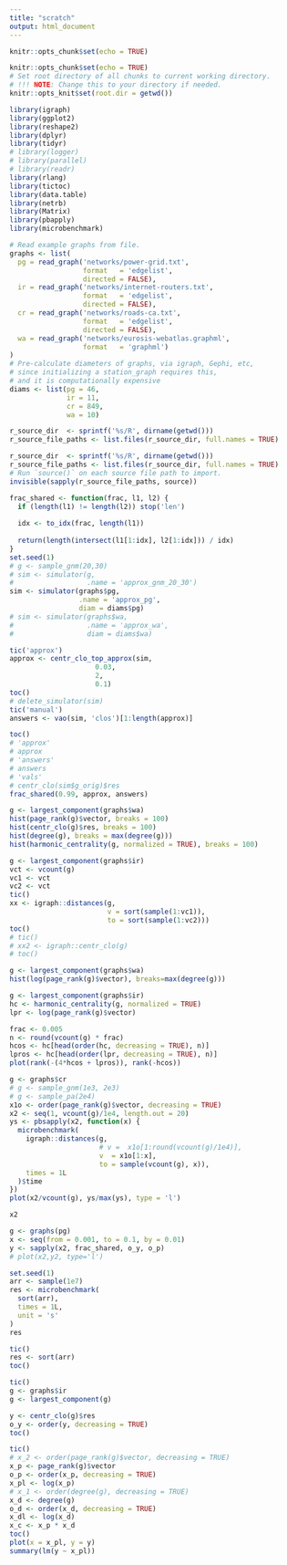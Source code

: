 ```yaml
---
title: "scratch"
output: html_document
---
```


```r
knitr::opts_chunk$set(echo = TRUE)

knitr::opts_chunk$set(echo = TRUE)
# Set root directory of all chunks to current working directory.
# !!! NOTE: Change this to your directory if needed.
knitr::opts_knit$set(root.dir = getwd())

library(igraph)
library(ggplot2)
library(reshape2)
library(dplyr)
library(tidyr)
# library(logger)
# library(parallel)
# library(readr)
library(rlang)
library(tictoc)
library(data.table)
library(netrb)
library(Matrix)
library(pbapply)
library(microbenchmark)

# Read example graphs from file.
graphs <- list(
  pg = read_graph('networks/power-grid.txt',
                  format   = 'edgelist',
                  directed = FALSE),
  ir = read_graph('networks/internet-routers.txt',
                  format   = 'edgelist',
                  directed = FALSE),
  cr = read_graph('networks/roads-ca.txt',
                  format   = 'edgelist',
                  directed = FALSE),
  wa = read_graph('networks/eurosis-webatlas.graphml',
                  format   = 'graphml')
)
# Pre-calculate diameters of graphs, via igraph, Gephi, etc,
# since initializing a station_graph requires this,
# and it is computationally expensive
diams <- list(pg = 46,
              ir = 11,
              cr = 849,
              wa = 10)

r_source_dir  <- sprintf('%s/R', dirname(getwd()))
r_source_file_paths <- list.files(r_source_dir, full.names = TRUE)
```

```r
r_source_dir  <- sprintf('%s/R', dirname(getwd()))
r_source_file_paths <- list.files(r_source_dir, full.names = TRUE)
# Run `source()` on each source file path to import.
invisible(sapply(r_source_file_paths, source))

frac_shared <- function(frac, l1, l2) {
  if (length(l1) != length(l2)) stop('len')
  
  idx <- to_idx(frac, length(l1))
  
  return(length(intersect(l1[1:idx], l2[1:idx])) / idx)
}
set.seed(1)
# g <- sample_gnm(20,30)
# sim <- simulator(g,
#                  .name = 'approx_gnm_20_30')
sim <- simulator(graphs$pg,
                 .name = 'approx_pg',
                 diam = diams$pg)
# sim <- simulator(graphs$wa,
#                  .name = 'approx_wa',
#                  diam = diams$wa)

tic('approx')
approx <- centr_clo_top_approx(sim,
                     0.03,
                     2,
                     0.1)
toc()
# delete_simulator(sim)
tic('manual')
answers <- vao(sim, 'clos')[1:length(approx)]

toc()
# 'approx'
# approx
# 'answers'
# answers
# 'vals'
# centr_clo(sim$g_orig)$res
frac_shared(0.99, approx, answers)
```


```r
g <- largest_component(graphs$wa)
hist(page_rank(g)$vector, breaks = 100)
hist(centr_clo(g)$res, breaks = 100)
hist(degree(g), breaks = max(degree(g)))
hist(harmonic_centrality(g, normalized = TRUE), breaks = 100)
```


```r

g <- largest_component(graphs$ir)
vct <- vcount(g)
vc1 <- vct
vc2 <- vct
tic()
xx <- igraph::distances(g,
                        v = sort(sample(1:vc1)),
                        to = sort(sample(1:vc2)))
toc()
# tic()
# xx2 <- igraph::centr_clo(g)
# toc()
```
```r
g <- largest_component(graphs$wa)
hist(log(page_rank(g)$vector), breaks=max(degree(g)))
```

```r
g <- largest_component(graphs$ir)
hc <- harmonic_centrality(g, normalized = TRUE)
lpr <- log(page_rank(g)$vector)
```

```r
frac <- 0.005
n <- round(vcount(g) * frac)
hcos <- hc[head(order(hc, decreasing = TRUE), n)]
lpros <- hc[head(order(lpr, decreasing = TRUE), n)]
plot(rank(-(4*hcos + lpros)), rank(-hcos))
```

```r
g <- graphs$cr
# g <- sample_gnm(1e3, 2e3)
# g <- sample_pa(2e4)
x1o <- order(page_rank(g)$vector, decreasing = TRUE)
x2 <- seq(1, vcount(g)/1e4, length.out = 20)
ys <- pbsapply(x2, function(x) {
  microbenchmark(
    igraph::distances(g,
                      # v =  x1o[1:round(vcount(g)/1e4)],
                      v  = x1o[1:x],
                      to = sample(vcount(g), x)),
    times = 1L
  )$time
})
plot(x2/vcount(g), ys/max(ys), type = 'l')
```
```r
x2
```



```r
g <- graphs(pg)
x <- seq(from = 0.001, to = 0.1, by = 0.01)
y <- sapply(x2, frac_shared, o_y, o_p)
# plot(x2,y2, type='l')
```

```r
set.seed(1)
arr <- sample(1e7)
res <- microbenchmark(
  sort(arr),
  times = 1L,
  unit = 's'
)
res

tic()
res <- sort(arr)
toc()
```


```r


tic()
g <- graphs$ir
g <- largest_component(g)

y <- centr_clo(g)$res
o_y <- order(y, decreasing = TRUE)
toc()

```

```r


tic()
# x_2 <- order(page_rank(g)$vector, decreasing = TRUE)
x_p <- page_rank(g)$vector
o_p <- order(x_p, decreasing = TRUE)
x_pl <- log(x_p)
# x_1 <- order(degree(g), decreasing = TRUE)
x_d <- degree(g)
o_d <- order(x_d, decreasing = TRUE)
x_dl <- log(x_d)
x_c <- x_p * x_d
toc()
plot(x = x_pl, y = y)
summary(lm(y ~ x_pl))
```



